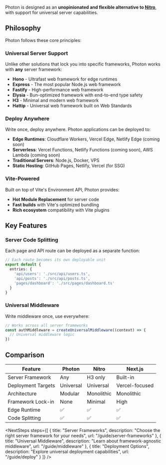 
<BetaWarning />

Photon is designed as an **unopinionated and flexible alternative to [Nitro](https://nitro.build/)**, with support for universal server capabilities.

## Philosophy

Photon follows these core principles:

### Universal Server Support

Unlike other solutions that lock you into specific frameworks, Photon works with **any** server framework:

- **Hono** - Ultrafast web framework for edge runtimes
- **Express** - The most popular Node.js web framework
- **Fastify** - High-performance web framework
- **Elysia** - Bun-optimized framework with end-to-end type safety
- **H3** - Minimal and modern web framework
- **Hattip** - Universal web framework built on Web Standards

### Deploy Anywhere

Write once, deploy anywhere. Photon applications can be deployed to:

- **Edge Runtimes**: Cloudflare Workers, Vercel Edge, Netlify Edge (coming soon)
- **Serverless**: Vercel Functions, Netlify Functions (coming soon), AWS Lambda (coming soon)
- **Traditional Servers**: Node.js, Docker, VPS
- **Static Hosting**: GitHub Pages, Netlify, Vercel (for SSG)

### Vite-Powered

Built on top of Vite's Environment API, Photon provides:

- **Hot Module Replacement** for server code
- **Fast builds** with Vite's optimized bundling
- **Rich ecosystem** compatibility with Vite plugins

## Key Features

### Server Code Splitting

Each page and API route can be deployed as a separate function:

```ts
// Each route becomes its own deployable unit
export default {
  entries: {
    'api/users': './src/api/users.ts',
    'api/posts': './src/api/posts.ts',
    'pages/dashboard': './src/pages/dashboard.ts'
  }
}
```

### Universal Middleware

Write middleware once, use everywhere:

```ts
// Works across all server frameworks
const authMiddleware = createUniversalMiddleware((context) => {
  // Universal middleware logic
})
```

## Comparison

| Feature            | Photon    | Nitro      | Next.js        |
|--------------------|-----------|------------|----------------|
| Server Framework   | Any       | H3 only    | Built-in       |
| Deployment Targets | Universal | Universal  | Vercel-focused |
| Architecture       | Modular   | Monolithic | Monolithic     |
| Framework Lock-in  | None      | Minimal    | High           |
| Edge Runtime       | ✅         | ✅          | ✅              |
| Code Splitting     | ✅         | ✅          | ✅              |


<NextSteps steps={[
  {
    title: "Server Frameworks",
    description: "Choose the right server framework for your needs",
    url: "/guide/server-frameworks"
  },
  {
    title: "Universal Middleware",
    description: "Learn about framework-agnostic middleware",
    url: "/guide/middleware"
  },
  {
    title: "Deployment Options",
    description: "Explore universal deployment capabilities",
    url: "/guide/deploy"
  }
]} />
